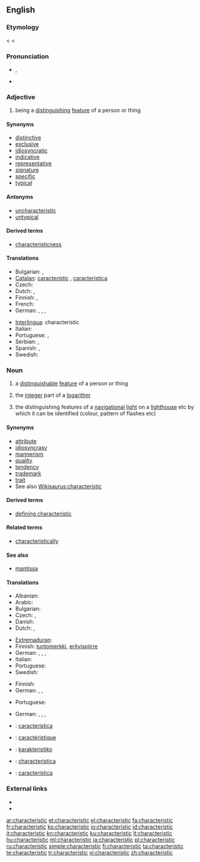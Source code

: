 ==English==
{{wikipedia}}

===Etymology===
< {{etyl|el}} {{term|χαρακτηριστικός|sc=Grek}} < {{term|χαρακτηρίζειν||to designate, characterize|sc=Grek}}

===Pronunciation===
* {{IPA|/ˌkæɹəktəˈɹɪstɪk/}}, {{SAMPA|/%k{r\kt@"r\IstIk/}}
* {{audio|En-us-characteristic.ogg|Audio (US)}}

===Adjective===
{{en-adj}}

# being a [[distinguish]]ing [[feature]] of a person or thing

====Synonyms====
* [[distinctive]]
* [[exclusive]]
* [[idiosyncratic]]
* [[indicative]]
* [[representative]]
* [[signature]]
* [[specific]]
* [[typical]]

====Antonyms====
* [[uncharacteristic]]
* [[untypical]]

====Derived terms====
* [[characteristicness]]

====Translations====
{{trans-top|being a distinguishing feature of a person or thing}}
* Bulgarian: {{t|bg|характерен}},  {{t|bg|отличителен}}
* [[Catalan]]: [[característic]] {{m}}, [[característica]] {{f}}
* Czech: {{t-|cs|charakteristický|m}}
* Dutch: {{t+|nl|kenmerkend}},  {{t-|nl|karakteristiek}}
* Finnish: {{t-|fi|luonteenomainen}}, {{t-|fi|tunnusomainen}}
* French: {{t+|fr|caractéristique}}
* German: {{t+|de|charakteristisch}}, {{t+|de|bezeihnend}}, {{t+|de|kennzeichnend}}, {{t+|de|typisch}}
{{trans-mid}}
* [[Interlingua]]: characteristic
* Italian: {{t+|it|caratteristica}}
* Portuguese: {{t+|pt|característico|m}}, {{t+|pt|característica|f}}
* Serbian: {{t-|sr|osobina|f}}, {{t-|sr|značajka|f}}
* Spanish: {{t-|es|característico|m}}, {{t-|es|característica|f}}
* Swedish: {{t+|sv|karakteristisk}}
{{trans-bottom}}

===Noun===
{{en-noun}}

# a [[distinguishable]] [[feature]] of a person or thing
# {{mathematics}} the [[integer]] part of a [[logarithm]]
# {{nautical}} the distinguishing features of a [[navigational]] [[light]] on a [[lighthouse]] etc by which it can be identified (colour, pattern of flashes etc)

====Synonyms====
* [[attribute]]
* [[idiosyncrasy]]
* [[mannerism]]
* [[quality]]
* [[tendency]]
* [[trademark]]
* [[trait]]
* See also [[Wikisaurus:characteristic]]

====Derived terms====
* [[defining characteristic]]

====Related terms====
* [[characteristically]]

====See also====
* [[mantissa]]

====Translations====
{{trans-top|distinguishing feature}}
* Albanian: {{t|sq|karakteristikë|f|xs=Albanian}}
* Arabic: {{t-|ar|صفة|f|tr=Siffa}}
* Bulgarian: {{t|bg|отличителна черта}}
* Czech: {{t-|cs|charakteristika|f}},  {{t|cs|vlastnost|f}}
* Danish: {{t-|da|karakteristik|c}}
* Dutch: {{t-|nl|trekje|n}},  {{t-|nl|karakteristiek|f}}
{{trans-mid}}
* [[Extremaduran]]: {{tø|ext|caraiterística|f}}
* Finnish: [[tuntomerkki]], [[erityispiirre]]
* German: {{t+|de|Merkmal|n}}, {{t+|de|Eigenschaft|f}}, {{t+|de|Charakteristik|f}}, {{t+|de|Eigenart|f}}
* Italian: {{t+|it|caratteristica}}
* Portuguese: {{t+|pt|característica|f}}
* Swedish: {{t-|sv|karakteristik|c}}
{{trans-bottom}}

{{trans-top|integer part of a logarithm}}
* Finnish: {{t+|fi|karakteristika}}
* German: {{t+|de|Kennwert|n}}, {{t+|de|Kenngröße|f}}, {{t+|de|Charakteristik|f}}
{{trans-mid}}
* Portuguese: {{t+|pt|característica|f}}
{{trans-bottom}}

{{trans-top|distinguishing features of a navigational light}}
* German: {{t+|de|Merkmal|n}}, {{t+|de|Eigenschaft|f}}, {{t+|de|Charakteristik|f}}, {{t+|de|Eigenart|f}}
{{trans-mid}}
{{trans-bottom}}

{{checktrans-top}}
* {{ttbc|Catalan}}: [[característica]] {{f}}
* {{ttbc|French}}: [[caractéristique]] {{f}}
* {{ttbc|Ido}}: [[karakteristiko]]
* {{ttbc|Interlingua}}: [[characteristica]]
* {{ttbc|Spanish}}: [[característica]] {{f}}
{{trans-bottom}}

===External links===
* {{R:Webster 1913}}
* {{R:Century 1911}}

[[ar:characteristic]]
[[et:characteristic]]
[[el:characteristic]]
[[fa:characteristic]]
[[fr:characteristic]]
[[ko:characteristic]]
[[io:characteristic]]
[[id:characteristic]]
[[it:characteristic]]
[[kn:characteristic]]
[[ku:characteristic]]
[[lt:characteristic]]
[[hu:characteristic]]
[[ml:characteristic]]
[[ja:characteristic]]
[[pl:characteristic]]
[[ru:characteristic]]
[[simple:characteristic]]
[[fi:characteristic]]
[[ta:characteristic]]
[[te:characteristic]]
[[tr:characteristic]]
[[vi:characteristic]]
[[zh:characteristic]]